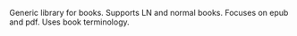 Generic library for books. Supports LN and normal books. Focuses on epub and pdf. Uses book terminology.
